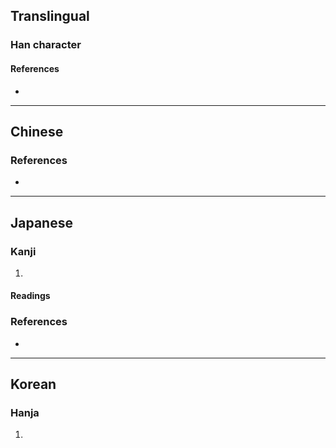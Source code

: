 {{also|劒}}
{{character info/new}}
==Translingual==

===Han character===
{{Han char|rn=18|rad=刀|as=14|sn=16|four=|canj=OOSK|ids=⿰僉刄}}

====References====
* {{Han ref|kx=0145.211|dkj=02245|dj=0327.020|hdz=10360.070|uh=5294}}

----

==Chinese==
{{zh-see|劍|v}}

===References===
* {{R:twedu|A00377-004}}

----

==Japanese==
{{ja-kanji forms|剱|劔}}

===Kanji===
{{ja-kanji|grade=|rs=刀14|shin=剱}}

# {{alternative form of|ja|剣}}

====Readings====
{{ja-readings
|goon=こん<こん<こむ
|kanon=けん<けん<けむ
|kun=つるぎ-<つるぎ-<つるき-
}}

===References===
* {{R:Koseki Moji|026130}}

----

==Korean==

===Hanja===
{{ko-hanja|hangeul=[[검]]|rv=geom|mr=kŏm}}

# {{rfdef|ko|sort=刀14}}